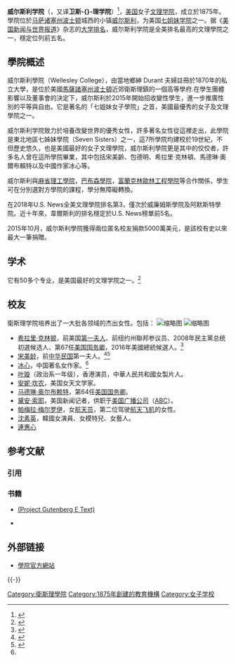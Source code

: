 {{noteTA
|T=zh-cn:维斯理学院;zh-tw:威爾斯利學院
|1=zh-cn:维斯理;zh-tw:威爾斯利
}}
{{Infobox university
| name = 威爾斯利學院<br/>Wellesley College
| image_size = 150px
| caption =
| latin_name = Collegium Wellesleianum
| motto = Non Ministrari sed Ministrare（not to be ministered unto but to minister）
| zhmotto = 非以役人，乃役於人| established = 1870
| type = [[私立大学|私立]][[美国文理学院|文理学院]]<br>女子学院
| endowment = $21.7亿（2019）<ref name=endowment>As of June 30, 2019. {{cite web|url=https://www.nacubo.org/-/media/Nacubo/Documents/EndowmentFiles/2019-NTSE-Endowment-Market-Values--FINAL-January-30-2020.ashx|title=U.S. and Canadian Institutions Listed by Fiscal Year (FY) 2019 Endowment Market Value and Change in Endowment Market Value from FY 2018 to FY 2019|publisher=National Association of College and University Business Officers and TIAA|access-date=2020-01-31|archive-date=2020-01-30|archive-url=https://web.archive.org/web/20200130175444/https://www.nacubo.org/-/media/Nacubo/Documents/EndowmentFiles/2019-NTSE-Endowment-Market-Values--FINAL-January-30-2020.ashx|dead-url=yes}}</ref>
| president = Paula A. Johnson
| undergrad = 2,534 <ref name=CDS>{{cite web |url=https://www.wellesley.edu/sites/default/files/assets/departments/instresearch/files/cds_2018-2019-completed_jsj_edits.pdf |title=Wellesley College Common Data Set 2018-19 |publisher=Wellesley College |access-date=2019-09-06 |archive-date=2021-11-23 |archive-url=https://web.archive.org/web/20211123031818/https://www.wellesley.edu/sites/default/files/assets/departments/instresearch/files/cds_2018-2019-completed_jsj_edits.pdf |dead-url=no }}</ref>
| postgrad =
| city = [[威尔斯利_(麻薩諸塞州)|韋爾斯利]]
| state = [[马萨诸塞州|马萨诸塞州]]
| country = 美国
| campus = 郊区，{{convert|500|acre|ha}}
| former_names = Wellesley Female Seminary
| athletics = [[NCAA|NCAA]] [[NCAA_Division_III|Division III]] – [[New_England_Women's_and_Men's_Athletic_Conference|NEWMAC]]
| nickname = Blue
| mascot = The Blue
| affiliations = <!--do not include accrediting bodies such as WASC and NEASC-->{{unbulleted list
|[[National_Association_of_Independent_Colleges_and_Universities|NAICU]]<ref>{{cite web|url=http://www.naicu.edu/member_center/members.asp|title=NAICU – Member Directory|publisher=Naicu.edu|accessdate=2015-11-02|archiveurl=https://web.archive.org/web/20151109231238/http://www.naicu.edu/member_center/members.asp|archivedate=2015-11-09}}</ref>
|[[Association_of_Independent_Colleges_and_Universities_in_Massachusetts|AICUM]]
|[[Annapolis_Group|Annapolis Group]]
|[[Consortium_of_Liberal_Arts_Colleges|CLAC]]
|[[Oberlin_Group|Oberlin Group]]
|[[七姐妹学院|七姐妹学院]]
|[[568_Group|568 Group]]
|[[The_Consortium_on_Financing_Higher_Education|COFHE]]
}}
| website = [http://www.wellesley.edu/ Wellesley.edu]
| logo = 
| image_name = Wellesley_college_seal.png
| faculty = 347 <ref name=CDS/>
| colors = Wellesley Blue <ref>{{cite web |url=https://www.wellesley.edu/sites/default/files/assets/departments/cpa/files/wel_comprehensive_guidelines.pdf |title=Wellesley College Visual Identity Guidelines |publisher=Wellesley College |date=2017-09-15 |website=Wellesley College |access-date=2018-07-07 |format=PDF |archive-url=https://web.archive.org/web/20180708015650/https://www.wellesley.edu/sites/default/files/assets/departments/cpa/files/wel_comprehensive_guidelines.pdf |archive-date=2018-07-08}}</ref> <br /> {{color box|#002776}} {{color box|#000000}}
}}

'''威尔斯利学院'''（{{lang-en|'''Wellesley College'''}}，又译'''卫斯-{}-理学院'''）<ref>{{Cite web |url=http://www.wellesley.edu/news/2013/06/node/36064 |title=该学院中文官方名称为“威尔斯利学院” |access-date=2013-07-14 |archive-date=2020-09-20 |archive-url=https://web.archive.org/web/20200920090604/https://www.wellesley.edu/news/2013/06/node/36064 |dead-url=no }}</ref>，[[美国|美国]]女子[[文理学院|文理学院]]，成立於1875年。學院位於[[马萨诸塞州|马萨诸塞州]][[波士顿|波士顿]]城西的小镇[[威尔斯利_(麻薩諸塞州)|威尔斯利]]，为美国[[七姐妹学院|七姐妹学院]]之一。据《[[美国新闻与世界报道|美国新闻与世界报道]]》杂志的[[大学排名|大学排名]]，威尔斯利学院是全美排名最高的文理學院之一，穩定位列前五名。

==學院概述==
威尔斯利學院（Wellesley College），由當地鄉紳 Durant 夫婦註冊於1870年的私立大學，是位於美國[[馬薩諸塞州|馬薩諸塞州]][[波士頓|波士頓]]近郊衛斯理鎮的一個高等學府.在學生團體影響以及董事會的決定下，威尔斯利於2015年開始招收變性學生，進一步推廣性別的平等與自由。它是著名的「七姐妹女子學院」之首，美國最優秀的女子及文理學院之一。

威尔斯利学院致力於培養改變世界的優秀女性，許多著名女性從這裡走出，此學院是東北地區七姊妹學院（Seven Sisters）之一，這7所學院均建校於19世紀，不但歷史悠久，也是美國最好的女子文理學院，威尔斯利學院更是其中的佼佼者，許多名人曾在這所學院畢業，其中包括宋美齡、包德明、希拉里·克林頓、馬德琳·奧爾布賴特以及中國作家冰心等。

威尔斯利與[[麻省理工學院|麻省理工學院]]，[[巴布森學院|巴布森學院]]，[[富蘭克林歐林工程學院|富蘭克林歐林工程學院]]等合作關係，學生可在分別選對方學院的課程，學分無障礙轉換。

在2018年U.S. News全美文理學院排名第3，僅次於威廉姆斯學院及阿默斯特學院。近十年來，韋爾斯利的排名穩定於U.S. News榜單前5名。

2015年10月，威尔斯利學院獲得兩位匿名校友捐款5000萬美元，是該校有史以來最大一筆捐贈。

==学术==

{{Infobox US university ranking
<!-- Liberal arts rankings -->
| Forbes   = 44
| USNWR_LA = 3
| Wamo_LA  = 16
| THE_WSJ  = 24
}}

它有50多个专业，是美国最好的文理学院之一。<ref name="wellesley.edu">{{cite web|url = http://www.wellesley.edu/about/wellesleyfacts|title = Wellesley Facts|work = Wellesley.edu|date = |access-date = 2015-10-27|archive-url = https://web.archive.org/web/20151104074836/http://www.wellesley.edu/about/wellesleyfacts|archive-date = 2015-11-04}}</ref>

== 校友 ==
衛斯理学院培养出了一大批各领域的杰出女性。包括：
[[File:Wellesley_College_Tower_Court.jpg|缩略图]]
[[File:Wellesley_College_Library.jpg|缩略图]]
* [[希拉里·克林顿|希拉里·克林顿]]，前美国[[第一夫人|第一夫人]]、前纽约州聯邦参议员、2008年民主黨总统初選候选人、第67任[[美国国务卿|美国国务卿]]，2016年美國總統候選人。<ref>{{cite news |title=奥巴马女儿读哈佛 总统家族钟爱哪些名校？ |url=http://edu.sina.com.cn/zl/oversea/2016-05-04/11273595.shtml |accessdate=2021-11-01 |work=edu.sina.com.cn |date=2016-05-04 |archive-date=2021-11-01 |archive-url=https://web.archive.org/web/20211101065215/http://edu.sina.com.cn/zl/oversea/2016-05-04/11273595.shtml |dead-url=no }}</ref>
* [[宋美龄|宋美龄]]，前[[中华民国|中华民国]]第一夫人。<ref>{{cite news |title=2003年宋美龄讣告：耀眼而骄横的女性政治家 |url=https://cn.nytimes.com/china/20160730/c30chiang/ |accessdate=2021-11-01 |work=纽约时报中文网 |date=2016-07-30 |language=zh-hans |archive-date=2021-11-02 |archive-url=https://web.archive.org/web/20211102015918/https://cn.nytimes.com/china/20160730/c30chiang/ |dead-url=no }}</ref><ref name=":0">{{Cite web|title=卫斯理学院与威斯里安学院|url=https://share.america.gov/zh-hans/wellesley-and-wesleyan/|accessdate=2021-04-20|date=2016-11-25|last=|work=ShareAmerica|publisher=美国国务院国际信息局|language=zh-hans|archive-date=2021-04-20|archive-url=https://web.archive.org/web/20210420222000/https://share.america.gov/zh-hans/wellesley-and-wesleyan/|dead-url=no}}</ref>
* [[冰心|冰心]]，中国著名女作家。<ref name=":0" />
* [[叶璇|叶璇]]（政治系一年级），香港演员，中華人民共和國女製片人。
* [[安妮·坎农|安妮·坎农]]，美国女天文学家。
* [[马德琳·奥尔布赖特|马德琳·奥尔布赖特]]，第64任[[美国国务卿|美国国务卿]]。
* [[黛安·索耶|黛安·索耶]]，美国新闻记者，供职于[[美国广播公司|美国广播公司]]（[[ABC|ABC]]）。
* [[帕梅拉·梅尔罗伊|帕梅拉·梅尔罗伊]]，女[[航天员|航天员]]，第二位驾驶[[航天飞机|航天飞机]]的女性。
* [[沈素英|沈素英]]，韓國女演員、女模特兒、女藝人。
* [[連惠心|連惠心]]

== 参考文献 ==

=== 引用 ===
{{Reflist|2}}

=== 书籍 ===
* {{cite book |author = Converse, Florence |title = The Story of Wellesley |url = https://archive.org/details/storywellesley02convgoog |location = Boston |publisher = Little, Brown, and Company |year = 1915}}[http://www.gutenberg.org/etext/2362 (Project Gutenberg E Text)] {{Wayback|url=http://www.gutenberg.org/etext/2362 |date=20090924212734 }}
* {{cite book |author = Glasscock, Jean et al. (Eds.) |title = Wellesley College 1875-1975: A Century of Women |url = https://archive.org/details/wellesleycollege00glas |location = Wellesley, MA |publisher = Wellesley College |year = 1975}}

== 外部链接 ==
* [http://www.wellesley.edu 學院官方網站] {{Wayback|url=http://www.wellesley.edu/ |date=20210311125427 }}

{{-}}
{{Seven Sisters}}

{{DEFAULTSORT:Wellesley College}}
[[Category:衛斯理學院|Category:衛斯理學院]]
[[Category:1875年創建的教育機構|Category:1875年創建的教育機構]]
[[Category:女子学校|Category:女子学校]]